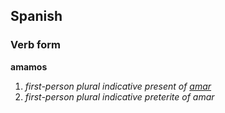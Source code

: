 ==Spanish==
===Verb form===
'''amamos'''

# ''first-person plural indicative present of [[amar]]''
# ''first-person plural indicative preterite of amar''
